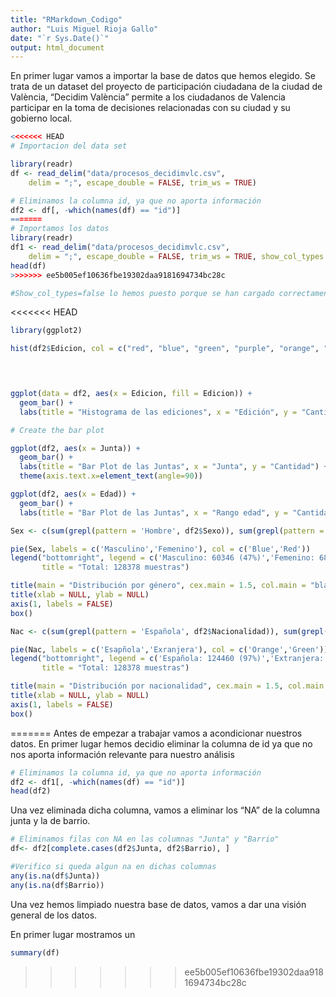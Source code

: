 ```yaml
---
title: "RMarkdown_Codigo"
author: "Luis Miguel Rioja Gallo"
date: "`r Sys.Date()`"
output: html_document
---
```


En primer lugar vamos a importar la base de datos que hemos elegido. Se trata de un dataset del proyecto de participación ciudadana de la ciudad de València, "Decidim València" permite a los ciudadanos de Valencia participar en la toma de decisiones relacionadas con su ciudad y su gobierno local. 

```r
<<<<<<< HEAD
# Importacion del data set

library(readr)
df <- read_delim("data/procesos_decidimvlc.csv", 
    delim = ";", escape_double = FALSE, trim_ws = TRUE)
```


```r
# Eliminamos la columna id, ya que no aporta información
df2 <- df[, -which(names(df) == "id")]
=======
# Importamos los datos
library(readr)
df1 <- read_delim("data/procesos_decidimvlc.csv", 
    delim = ";", escape_double = FALSE, trim_ws = TRUE, show_col_types = FALSE)
head(df)  
>>>>>>> ee5b005ef10636fbe19302daa9181694734bc28c

#Show_col_types=false lo hemos puesto porque se han cargado correctamente las columnas de nuestro df, sino podríamos haber especificado manualmente el tipo de datos contenido en cada una de ellas
```

<<<<<<< HEAD
```r
library(ggplot2)

hist(df2$Edicion, col = c("red", "blue", "green", "purple", "orange", "pink", "cyan"))


  
```


```r

ggplot(data = df2, aes(x = Edicion, fill = Edicion)) + 
  geom_bar() +
  labs(title = "Histograma de las ediciones", x = "Edición", y = "Cantidad")

```


```r
# Create the bar plot

ggplot(df2, aes(x = Junta)) +
  geom_bar() +
  labs(title = "Bar Plot de las Juntas", x = "Junta", y = "Cantidad") +
  theme(axis.text.x=element_text(angle=90))
```


```r
ggplot(df2, aes(x = Edad)) +
  geom_bar() +
  labs(title = "Bar Plot de las Juntas", x = "Rango edad", y = "Cantidad")
```


```r

Sex <- c(sum(grepl(pattern = 'Hombre', df2$Sexo)), sum(grepl(pattern = 'Mujer', df2$Sexo)))

pie(Sex, labels = c('Masculino','Femenino'), col = c('Blue','Red'))
legend("bottomright", legend = c('Masculino: 60346 (47%)','Femenino: 68032 (53%)'), fill = c('Blue','Red'), 
       title = "Total: 128378 muestras")

title(main = "Distribución por género", cex.main = 1.5, col.main = "black")
title(xlab = NULL, ylab = NULL)
axis(1, labels = FALSE)
box()
```

```r
Nac <- c(sum(grepl(pattern = 'Española', df2$Nacionalidad)), sum(grepl(pattern = 'Extranjera', df2$Nacionalidad)))

pie(Nac, labels = c('Esapñola','Exranjera'), col = c('Orange','Green'))
legend("bottomright", legend = c('Española: 124460 (97%)','Extranjera: 3918 (3%)'), fill = c('Orange','Green'), 
       title = "Total: 128378 muestras")

title(main = "Distribución por nacionalidad", cex.main = 1.5, col.main = "black")
title(xlab = NULL, ylab = NULL)
axis(1, labels = FALSE)
box()
```


=======
Antes de empezar a trabajar vamos a acondicionar nuestros datos.
En primer lugar hemos decidio eliminar la columna de id ya que no nos aporta información relevante para nuestro análisis

```r
# Eliminamos la columna id, ya que no aporta información
df2 <- df1[, -which(names(df) == "id")]
head(df2)
```

Una vez eliminada dicha columna, vamos a eliminar los "NA" de la columna junta y la de barrio. 

```r
# Eliminamos filas con NA en las columnas "Junta" y "Barrio"
df<- df2[complete.cases(df2$Junta, df2$Barrio), ]
```

```r
#Verifico si queda algun na en dichas columnas
any(is.na(df$Junta))
any(is.na(df$Barrio))
```
Una vez hemos limpiado nuestra base de datos, vamos a dar una visión general de los datos.

En primer lugar mostramos un 

```r
summary(df)
```



>>>>>>> ee5b005ef10636fbe19302daa9181694734bc28c
